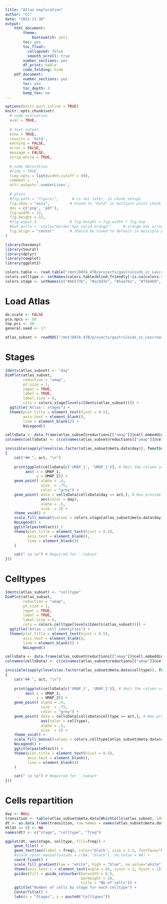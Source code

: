 ```yaml
---
title: "Atlas exploration"
author: "CC"
date: "2022-11-30"
output:
    html_document:
        theme:
            bootswatch: yeti
        toc: yes
        toc_float:
          collapsed: false
          smooth_scroll: true
        number_sections: yes
        df_print: kable
        code_folding: hide
    pdf_document:
        number_sections: yes
        toc: yes
        toc_depth: 3
        keep_tex: no
---
```



<!-- Javascript for zooming on figures (adapted from: https://stackoverflow.com/questions/40401680) -->

<!-- Jquery import conflicts with DT::datatable so needs to be commented here -->
<!-- <script src="https://ajax.googleapis.com/ajax/libs/jquery/3.1.1/jquery.min.js"></script> -->

<style>
.zoomDiv {
  display: none;
  position: fixed;
  top: 50%;
  left: 50%;
  z-index: 50;
  transform: translate(-50%, -50%);
  background-color: #FFFFFF;
  box-shadow: 0px 0px 50px #888888;
  width: fit-content;
  max-width: 90%;
  max-height: 90%;
  overflow: auto;
}

.zoomImg {
  width: 150%;
}
</style>

<script type="text/javascript">
  $(document).ready(function() {
    $('body').prepend("<div class=\"zoomDiv\"><img src=\"\" class=\"zoomImg\"></div>");
    // onClick for all img except the zoomed one and link ones (filter)
    // use 'img.zoom' and out.extra='class=\"zoom\"' in chunk to specify manually which chunk images can be zoomed
    $('img:not(.zoomImg)').filter(':not(a *)').click(function() {
      $('.zoomImg').attr('src', $(this).attr('src'));
      $('.zoomDiv').show();
    });
    // onClick function for hiding div
    $('img.zoomImg').click(function() {
      $('.zoomDiv').hide();
    });
  });
</script>

```r
options(knitr.purl.inline = TRUE)
knitr::opts_chunk$set(
  # code evaluation
  eval = TRUE,
  
  # text output
  echo = TRUE,
  results = 'hold',
  warning = FALSE,
  error = FALSE,
  message = FALSE,
  strip.white = TRUE,
  
  # code decoration
  #tidy = TRUE,
  tidy.opts = list(width.cutoff = 90),
  comment = '',
  attr.output='.numberLines',
  
  # plots
  #fig.path = "figure/",      # is set later, in chunk setup2
  fig.show = "asis",         # tuned to "hold" in multiple plots chunk
  dev = c('png', 'pdf'),
  fig.width = 12,
  fig.height = 12,
  #fig.asp=1.3               # fig.height = fig.width * fig.asp
  #out.extra = 'style="border:5px solid orange"'     # orange box arround plots
  fig.align = "center"       # should be tuned to default in multiple plots chunk
)
```

```r
library(harmony)
library(Seurat)
library(dplyr)
library(cowplot)
library(ggplot2)

colors.table <- read.table("/mnt/DATA_4TB/projects/gastruloids_sc_Lescroart/analysis/seuratAnalysis/inputData/InputTables/ClusterColors.tsv", sep="\t", header=T, comment.char="", as.is=T)
colors.celltype <- setNames(colors.table$blind_friendly[!is.na(colors.table$transferred_identity)], colors.table$transferred_identity[!is.na(colors.table$transferred_identity)])
colors.stage <- setNames(c("#bb573b", "#ac9d3e", "#5aaf6a", "#7564b9", "#b94c84", "#ba4b7d", "#90b03d", "#60a756", "#45c097", "#5e8bd5", "#6d71d8", "#573585", "#bd80d5", "#b853a2", "#ba4b7d"), c("Day_04", "Day_05", "Day_06", "Day_07", "Day_10", "Day_11", "E6.5", "E6.75", "E7.0", "E7.25", "E7.5", "E7.75", "E8.0", "E8.25", "E8.5"))
```


# Load Atlas

```r
do.scale <- FALSE
pca.npcs <- 50
top.pcs <- 30
general.seed <- 17

atlas_subset <- readRDS("/mnt/DATA_4TB/projects/gastruloids_sc_Lescroart/analysis/seuratAnalysis/inputData/atlas/atlas_preprocessed_UMAP.rds")
```

# Stages {.tabset  .tabset-pills .tabset-fade}

```r
Idents(atlas_subset) <- "day"
DimPlot(atlas_subset,
        reduction = "umap",
        pt.size = 1,
        repel = TRUE,
        label = TRUE,
        label.size = 6,
        cols = colors.stage[levels(Idents(atlas_subset))]) +
  ggtitle("Atlas : stages") +
  theme(plot.title = element_text(hjust = 0.5),
        axis.text = element_blank(),
        line = element_blank()) +
        NoLegend()

cellsData <- data.frame(atlas_subset@reductions[["umap"]]@cell.embeddings, atlas_subset@meta.data$day)
colnames(cellsData) <- c(colnames(atlas_subset@reductions[["umap"]]@cell.embeddings), "day")

invisible(sapply(levels(as.factor(atlas_subset@meta.data$day)), function(act)
{
    cat("## ", act, "\n")
        
    print(ggplot(cellsData[c('UMAP_1', 'UMAP_2')], # Omit the column used for facetting to get all points repeated in all facets
         aes( x = UMAP_1,
              y = UMAP_2)) +
    geom_point( alpha = .4,
                size  = .75,
                color = "grey") +
    geom_point( data = cellsData[cellsData$day == act,], # Now provide data including column for facetting
                aes(color = day),
                alpha = .5,
                size  = 2) +
    theme_void() +
    scale_fill_manual(values = colors.stage[atlas_subset@meta.data$day], aesthetics = "color") +
    NoLegend() +
    ggtitle(paste0(act)) +
    theme(plot.title = element_text(hjust = 0.5),
          axis.text = element_blank(),
          line = element_blank())
    )

    cat(" \n \n") # Required for '.tabset'
}))

```


# Celltypes {.tabset  .tabset-pills .tabset-fade}


```r
Idents(atlas_subset) <- "celltype"
DimPlot(atlas_subset,
        reduction = "umap",
        pt.size = 1,
        repel = TRUE,
        label = TRUE,
        label.size = 6,
        cols = colors.celltype[levels(Idents(atlas_subset))]) +
  ggtitle("Atlas : cell identities") +
  theme(plot.title = element_text(hjust = 0.5),
        axis.text = element_blank(),
        line = element_blank()) +
        NoLegend()

cellsData <- data.frame(atlas_subset@reductions[["umap"]]@cell.embeddings, atlas_subset@meta.data$celltype)
colnames(cellsData) <- c(colnames(atlas_subset@reductions[["umap"]]@cell.embeddings), "celltype")

invisible(sapply(levels(as.factor(atlas_subset@meta.data$celltype)), function(act)
{
    cat("## ", act, "\n")
        
    print(ggplot(cellsData[c('UMAP_1', 'UMAP_2')], # Omit the column used for facetting to get all points repeated in all facets
         aes( x = UMAP_1,
              y = UMAP_2)) +
    geom_point( alpha = .4,
                size  = .75,
                color = "grey") +
    geom_point( data = cellsData[cellsData$celltype == act,], # Now provide data including column for facetting
                aes(color = celltype),
                alpha = .5,
                size  = 2) +
    theme_void() +
    scale_fill_manual(values = colors.celltype[atlas_subset@meta.data$celltype], aesthetics = "color") +
    NoLegend() +
    ggtitle(paste0(act)) +
    theme(plot.title = element_text(hjust = 0.5),
          axis.text = element_blank(),
          line = element_blank())
    )

    cat(" \n \n") # Required for '.tabset'
}))

```

# Cells repartition

```r
day <- NULL
transition <- table(atlas_subset@meta.data[WhichCells(atlas_subset, idents = day), 'day'], atlas_subset@meta.data[WhichCells(atlas_subset, idents = day), 'celltype'])
dt <- as.data.frame(transition, row.names = names(atlas_subset@meta.data[WhichCells(atlas_subset, idents = day), 'celltype']))
dt[dt == 0] <- NA
names(dt) <- c("stage", "celltype", "freq")

ggplot(dt, aes(stage, celltype, fill=freq)) +
    geom_tile() +
    geom_text(aes(label = freq), color="black", size = 2.5, fontface="bold") +
    #scale_color_manual(values = c(NA, "black"), na.value = NA) +
    coord_fixed() +
    scale_fill_gradient(low = "white", high = "blue", na.value="white") +
    theme(axis.text.x = element_text(angle = 45, vjust = 1, hjust = 1)) +
    guides(fill = guide_colourbar(barwidth = 0.5,
                                  barheight = 10,
                                  title = "Nb of cells")) +
    ggtitle("Number of cells by stage for each celltype") +
    CenterTitle() +
    labs(x = "Stages", y = paste0("Celltypes"))
```


